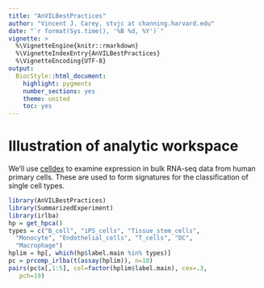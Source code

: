 ```yaml
---
title: "AnVILBestPractices"
author: "Vincent J. Carey, stvjc at channing.harvard.edu"
date: "`r format(Sys.time(), '%B %d, %Y')`"
vignette: >
  %\VignetteEngine{knitr::rmarkdown}
  %\VignetteIndexEntry{AnVILBestPractices}
  %\VignetteEncoding{UTF-8}
output:
  BiocStyle::html_document:
    highlight: pygments
    number_sections: yes
    theme: united
    toc: yes
---
```


# Illustration of analytic workspace

We'll use [celldex](https://bioconductor.org/packages/celldex)
to examine expression in bulk RNA-seq data from
human primary cells.  These are used to form signatures
for the classification of single cell types.

```r
library(AnVILBestPractices)
library(SummarizedExperiment)
library(irlba)
hp = get_hpca()
types = c("B_cell", "iPS_cells", "Tissue_stem_cells", 
  "Monocyte", "Endothelial_cells", "T_cells", "DC", 
  "Macrophage")
hplim = hp[, which(hp$label.main %in% types)]
pc = prcomp_irlba(t(assay(hplim)), n=10)
pairs(pc$x[,1:5], col=factor(hplim$label.main), cex=.3,
   pch=19)

```

